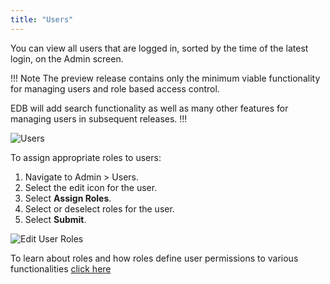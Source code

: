 ```yaml
---
title: "Users"
---
```

You can view all users that are logged in, sorted by the time of the latest login, on the Admin screen. 

!!! Note
The preview release contains only the minimum viable functionality for managing users and role based access control.

EDB will add search functionality as well as many other features for managing users in subsequent releases.
!!!

![Users](images/users.png "Users")

To assign appropriate roles to users:
1. Navigate to Admin > Users. 
2. Select the edit icon for the user. 
3. Select **Assign Roles**.
4. Select or deselect roles for the user.
5. Select **Submit**.


![Edit User Roles](images/edit-user.png "Edit User Roles")

To learn about roles and how roles define user permissions to various functionalities [click here](https://docs.google.com/document/d/13GyHBRYt8fpNINQU6JcqEnuJI7fv33tJzIaPF4_Pcp4/edit#)

